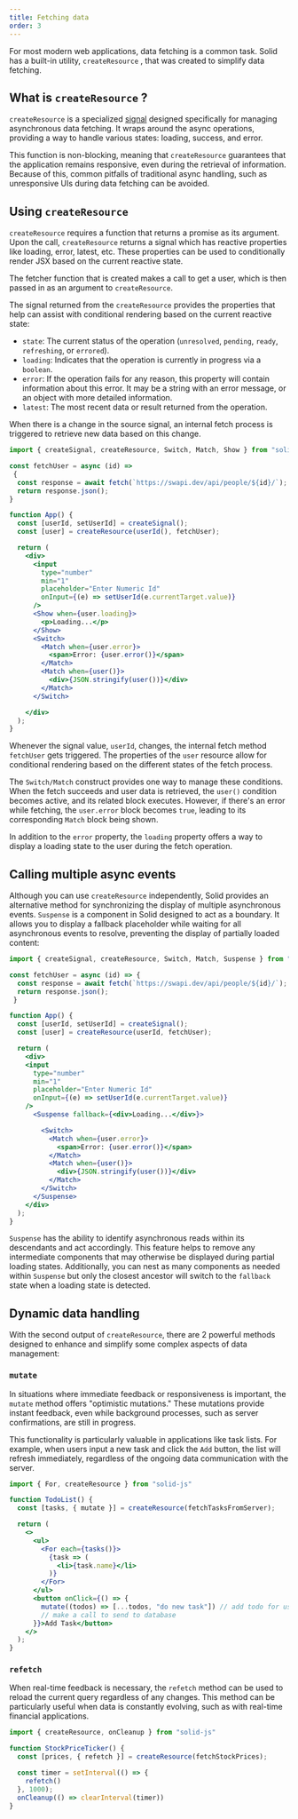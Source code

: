 ```yaml
---
title: Fetching data
order: 3
---
```


For most modern web applications, data fetching is a common task.
Solid has a built-in utility, `createResource` , that was created to simplify data fetching.

## What is `createResource` ?

`createResource` is a specialized [signal](/concepts/signals) designed specifically for managing asynchronous data fetching.
It wraps around the async operations, providing a way to handle various states: loading, success, and error.

This function is non-blocking, meaning that `createResource` guarantees that the application remains responsive, even during the retrieval of information.
Because of this, common pitfalls of traditional async handling, such as unresponsive UIs during data fetching can be avoided.

## Using `createResource`

`createResource` requires a function that returns a promise as its argument.
Upon the call, `createResource` returns a signal which has reactive properties like loading, error, latest, etc.
These properties can be used to conditionally render JSX based on the current reactive state.

The fetcher function that is created makes a call to get a user, which is then passed in as an argument to `createResource`.

The signal returned from the `createResource` provides the properties that help can assist with conditional rendering based on the current reactive state:
* `state`: The current status of the operation (`unresolved`, `pending`, `ready`, `refreshing`, or `errored`).
* `loading`: Indicates that the operation is currently in progress via a `boolean`.
* `error`: If the operation fails for any reason, this property will contain information about this error.
It may be a string with an error message, or an object with more detailed information.
* `latest`: The most recent data or result returned from the operation.

When there is a change in the source signal, an internal fetch process is triggered to retrieve new data based on this change.

```jsx
import { createSignal, createResource, Switch, Match, Show } from "solid-js";

const fetchUser = async (id) =>
 {
  const response = await fetch(`https://swapi.dev/api/people/${id}/`);
  return response.json();
}

function App() {
  const [userId, setUserId] = createSignal();
  const [user] = createResource(userId(), fetchUser);

  return (
    <div>
      <input
        type="number"
        min="1"
        placeholder="Enter Numeric Id"
        onInput={(e) => setUserId(e.currentTarget.value)}
      />
      <Show when={user.loading}>
        <p>Loading...</p>
      </Show>
      <Switch>
        <Match when={user.error}>
          <span>Error: {user.error()}</span>
        </Match>
        <Match when={user()}>
          <div>{JSON.stringify(user())}</div>
        </Match>
      </Switch>

    </div>
  );
}
```

Whenever the signal value, `userId`, changes, the internal fetch method `fetchUser` gets triggered.
The properties of the `user` resource allow for conditional rendering based on the different states of the fetch process.

The `Switch/Match` construct provides one way to manage these conditions.
When the fetch succeeds and user data is retrieved, the `user()` condition becomes active, and its related block executes.
However, if there's an error while fetching, the `user.error` block becomes `true`, leading to its corresponding `Match` block being shown.

In addition to the `error` property, the `loading` property offers a way to display a loading state to the user during the fetch operation.


## Calling multiple async events

Although you can use `createResource` independently, Solid provides an alternative method for synchronizing the display of multiple asynchronous events.
`Suspense` is a component in Solid designed to act as a boundary.
It allows you to display a fallback placeholder while waiting for all asynchronous events to resolve, preventing the display of partially loaded content:

```jsx
import { createSignal, createResource, Switch, Match, Suspense } from "solid-js";

const fetchUser = async (id) => {
  const response = await fetch(`https://swapi.dev/api/people/${id}/`);
  return response.json();
 }

function App() {
  const [userId, setUserId] = createSignal();
  const [user] = createResource(userId, fetchUser);

  return (
    <div>
    <input
      type="number"
      min="1"
      placeholder="Enter Numeric Id"
      onInput={(e) => setUserId(e.currentTarget.value)}
    />
      <Suspense fallback={<div>Loading...</div>}>

        <Switch>
          <Match when={user.error}>
            <span>Error: {user.error()}</span>
          </Match>
          <Match when={user()}>
            <div>{JSON.stringify(user())}</div>
          </Match>
        </Switch>
      </Suspense>
    </div>
  );
}
```

`Suspense` has the ability to identify asynchronous reads within its descendants and act accordingly.
This feature helps to remove any intermediate components that may otherwise be displayed during partial loading states.
Additionally, you can nest as many components as needed within `Suspense` but only the closest ancestor will switch to the `fallback` state when a loading state is detected.

<EraserLink
	href="https://app.eraser.io/workspace/maDvFw5OryuPJOwSLyK9?elements=kMt6qc0qF9MlG2K9P28pOQ"
	preview="https://app.eraser.io/workspace/maDvFw5OryuPJOwSLyK9/preview?elements=kMt6qc0qF9MlG2K9P28pOQ&type=embed"
/>

## Dynamic data handling

With the second output of `createResource`, there are 2 powerful methods designed to enhance and simplify some complex aspects of data management:

### `mutate`

In situations where immediate feedback or responsiveness is important, the `mutate` method offers "optimistic mutations."
These mutations provide instant feedback, even while background processes, such as server confirmations, are still in progress.

This functionality is particularly valuable in applications like task lists.
For example, when users input a new task and click the `Add` button, the list will refresh immediately, regardless of the ongoing data communication with the server.

```jsx
import { For, createResource } from "solid-js"

function TodoList() {
  const [tasks, { mutate }] = createResource(fetchTasksFromServer);

  return (
    <>
      <ul>
        <For each={tasks()}>
          {task => (
            <li>{task.name}</li>
          )}
        </For>
      </ul>
      <button onClick={() => {
        mutate((todos) => [...todos, "do new task"]) // add todo for user
        // make a call to send to database
      }}>Add Task</button>
    </>
  );
}
```

### `refetch`

When real-time feedback is necessary, the `refetch` method can be used to reload the current query regardless of any changes.
This method can be particularly useful when data is constantly evolving, such as with real-time financial applications.

```jsx
import { createResource, onCleanup } from "solid-js"

function StockPriceTicker() {
  const [prices, { refetch }] = createResource(fetchStockPrices);

  const timer = setInterval(() => {
    refetch()
  }, 1000);
  onCleanup(() => clearInterval(timer))
}
```
